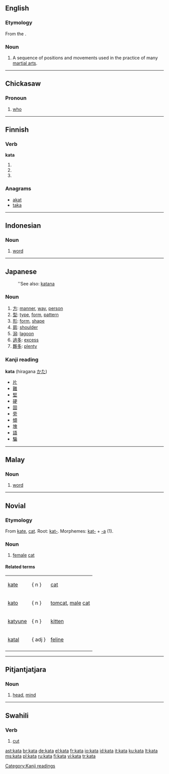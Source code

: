 {{also|Kata}}
==English==
{{wikipedia}}

===Etymology===
From the {{etyl|ja}} {{term|sc=Jpan|型|lang=ja}}.

===Noun===
{{en-noun}}

# {{martial arts}} A sequence of positions and movements used in the practice of many [[martial art]]s.

----

==Chickasaw==

===Pronoun===
{{infl|cic|pronoun}}

# {{context|interrogative|lang=cic}} [[who]]

----

==Finnish==

===Verb===
'''kata'''

# {{fi-form of|kattaa|type=verb|mood=indicative|tense=present connegative}}
# {{fi-form of|kattaa|type=verb|pr=second-person|pl=singular|mood=imperative|tense=present}}
# {{fi-form of|kattaa|type=verb|pr=second-person|pl=singular|mood=imperative|tense=present connegative}}

===Anagrams===
* [[akka|akat]]
* [[taka]]

----

==Indonesian==

===Noun===
{{infl|id|noun}}

# [[word]]

----

==Japanese==
: ''See also: [[katana]]

===Noun===
{{ja-noun|r|hira=かた}}

# [[方]]: [[manner]], [[way]], [[person]]
# [[型]]: [[type]], [[form]], [[pattern]]
# [[形]]: [[form]], [[shape]]
# [[肩]]: [[shoulder]]
# [[潟]]: [[lagoon]]
# [[過多]]: [[excess]]
# [[夥多]]: [[plenty]]

===Kanji reading===
'''kata''' (hiragana [[かた]])

* [[片]]
* [[難]]
* [[堅]]
* [[硬]]
* [[固]]
* [[旁]]
* [[傾]]
* [[塊]]
* [[語]]
* [[騙]]

[[Category:Kanji readings]]

----

==Malay==

===Noun===
{{infl|ms|noun}}

# [[word]]

----

==Novial==

===Etymology===
From [[kate]], [[cat]].
Root: [[kat-]].
Morphemes: [[kat-]] + [[-a]] (1).

===Noun===
{{infl|nov|noun}}

# [[female]] [[cat]]

====Related terms====
{|
|[[kate]] ||   { n }   ||[[cat]]
|-
|[[kato]] ||   { n }   || [[tomcat]], [[male]] [[cat]]
|-
|[[katyune]] ||   { n }   || [[kitten]]
|-
|[[katal]] ||   { adj }   || [[feline]]
|-
|}

----

==Pitjantjatjara==

===Noun===
{{infl|pjt|noun}}

# [[head]], [[mind]]

----

==Swahili==

===Verb===
{{infl|sw|verb}}

# [[cut]]

[[ast:kata]]
[[br:kata]]
[[de:kata]]
[[el:kata]]
[[fr:kata]]
[[io:kata]]
[[id:kata]]
[[it:kata]]
[[ku:kata]]
[[lt:kata]]
[[ms:kata]]
[[pl:kata]]
[[ru:kata]]
[[fi:kata]]
[[vi:kata]]
[[tr:kata]]